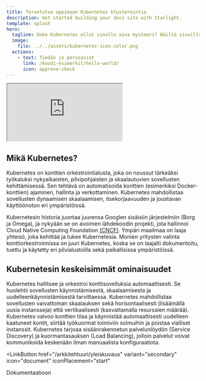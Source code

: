 ```yaml
---
title: Tervetuloa oppimaan Kubernetes klusterointia
description: Get started building your docs site with Starlight.
template: splash
hero:
  tagline: Onko Kubernetes ollut sinulle aina mysteeri? Näiltä sivuilta löydät avun!
  image:
    file: ../../assets/kubernetes-icon-color.png
  actions:
    - text: Tiedän jo perusasiat
      link: /koodi-esimerkit/hello-world/
      icon: approve-check
---
```


<div class="video-container">
  <iframe 
    src="https://www.youtube.com/embed/cC46cg5FFAM?si=d0hNFiDkVXXMLmbK"
    title="YouTube video player"
    allowfullscreen>
  </iframe>
</div>

## Mikä Kubernetes?


Kubernetes on konttien orkestrointialusta, joka on noussut tärkeäksi työkaluksi nykyaikaisten, 
pilvipohjaisten ja skaalautuvien sovellusten kehittämisessä. Sen tehtävä on automatisoida konttien
(esimerkiksi Docker-konttien) ajaminen, hallinta ja verkottaminen. Kubernetes mahdollistaa sovellusten 
dynaamisen skaalaamisen, itsekorjaavuuden ja joustavan käyttöönoton eri ympäristöissä.

Kubernetesin historia juontaa juurensa Googlen sisäisiin järjestelmiin (Borg ja Omega), ja nykyään 
se on avoimen lähdekoodin projekti, jota hallinnoi Cloud Native Computing Foundation [(CNCF)](https://www.cncf.io/). Ympäri 
maailmaa on laaja yhteisö, joka kehittää ja tukee Kubernetesia. Monien yritysten valinta 
konttiorkestroinnissa on juuri Kubernetes, koska se on laajalti dokumentoitu, tuettu ja käytetty 
eri pilvialustoilla sekä paikallisissa ympäristöissä.

## Kubernetesin keskeisimmät ominaisuudet


<CardGrid>
	<Card title="Orkestrointi ja automaatio" icon="open-book">
		Kubernetes hallitsee ja orkestroi konttisovelluksia automaattisesti. 
		Se huolehtii sovellusten käynnistämisestä, skaalaamisesta ja 
		uudelleenkäynnistämisestä tarvittaessa.
	</Card>
	<Card title="Skaalautuvuus" icon="rocket">
		Kubernetes mahdollistaa sovellusten vaivattoman skaalauksen sekä 
		horisontaalisesti (lisäämällä uusia instansseja) että vertikaalisesti
		(kasvattamalla resurssien määrää).
	</Card>
	<Card title="Itsekorjaavuus (self-healing)" icon="heart">
		Kubernetes valvoo konttien tilaa ja käynnistää automaattisesti 
		uudelleen kaatuneet kontit, siirtää työkuormat toimiviin solmuihin ja 
		poistaa vialliset instanssit.
	</Card>
	<Card title="Palvelun löytäminen ja kuormantasaus" icon="magnifier">
		Kubernetes tarjoaa sisäänrakennetun palvelunlöydön (Service Discovery) 
		ja kuormantasauksen (Load Balancing), jolloin palvelut voivat 
		kommunikoida keskenään ilman manuaalista konfiguraatiota.
	</Card>
</CardGrid>


<LinkButton
  href="/arkkitehtuuri/yleiskuvaus"
  variant="secondary"
  icon="document"
  iconPlacement="start"
>
  Dokumentaatioon
</LinkButton>